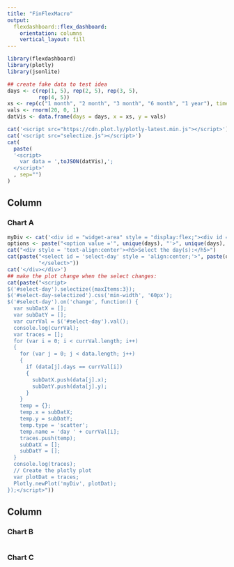 ```yaml
---
title: "FinFlexMacro"
output: 
  flexdashboard::flex_dashboard:
    orientation: columns
    vertical_layout: fill
---
```


```r
library(flexdashboard)
library(plotly)
library(jsonlite)
```

```r
## create fake data to test idea
days <- c(rep(1, 5), rep(2, 5), rep(3, 5),
          rep(4, 5))
xs <- rep(c("1 month", "2 month", "3 month", "6 month", "1 year"), times = 4)
vals <- rnorm(20, 0, 1)
datVis <- data.frame(days = days, x = xs, y = vals)
```

```r
cat('<script src="https://cdn.plot.ly/plotly-latest.min.js"></script>')
cat('<script src="selectize.js"></script>')
cat(
  paste(
  '<script>
    var data = ',toJSON(datVis),';
  </script>'
  , sep="")
)
```


Column {data-width=650}
-----------------------------------------------------------------------

### Chart A

```r
myDiv <- cat('<div id = "widget-area" style = "display:flex;"><div id = "myDiv" style="width:80%; height:400px;"></div>')
options <- paste("<option value ='", unique(days), "'>", unique(days), "</option>", sep = "")
cat("<div style = 'text-align:center'><h5>Select the day(s):</h5>")
cat(paste("<select id = 'select-day' style = 'align:center;'>", paste(options, collapse = ""),
          "</select>"))
cat('</div></div>')
## make the plot change when the select changes:
cat(paste("<script>
$('#select-day').selectize({maxItems:3});
$('#select-day-selectized').css('min-width', '60px');
$('#select-day').on('change', function() {
  var subDatX = [];
  var subDatY = [];
  var currVal = $('#select-day').val();
  console.log(currVal);
  var traces = [];
  for (var i = 0; i < currVal.length; i++)
  {
    for (var j = 0; j < data.length; j++)
    {
      if (data[j].days == currVal[i])
      {
        subDatX.push(data[j].x);
        subDatY.push(data[j].y);
      }
    }
    temp = {};
    temp.x = subDatX;
    temp.y = subDatY;
    temp.type = 'scatter';
    temp.name = 'day ' + currVal[i];
    traces.push(temp);
    subDatX = [];
    subDatY = [];
  }
  console.log(traces);
  // Create the plotly plot
  var plotDat = traces;
  Plotly.newPlot('myDiv', plotDat);
});</script>"))

```


Column {data-width=350}
-----------------------------------------------------------------------

### Chart B

```r

```

### Chart C

```r

```

